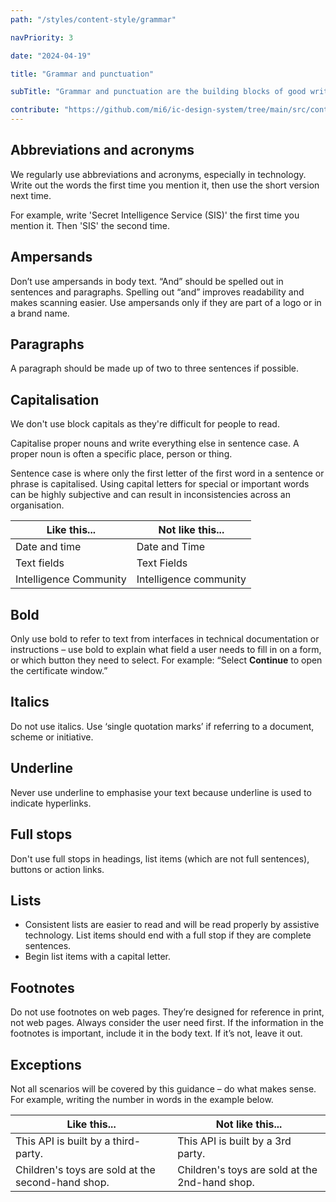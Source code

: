 ```yaml
---
path: "/styles/content-style/grammar"

navPriority: 3

date: "2024-04-19"

title: "Grammar and punctuation"

subTitle: "Grammar and punctuation are the building blocks of good writing."

contribute: "https://github.com/mi6/ic-design-system/tree/main/src/content/structured/styles/grammar.mdx"
---
```


## Abbreviations and acronyms

We regularly use abbreviations and acronyms, especially in technology. Write out the words the first time you mention it, then use the short version next time.

For example, write 'Secret Intelligence Service (SIS)' the first time you mention it. Then 'SIS' the second time.

## Ampersands

Don’t use ampersands in body text. “And” should be spelled out in sentences and paragraphs. Spelling out “and” improves readability and makes scanning easier. Use ampersands only if they are part of a logo or in a brand name.

## Paragraphs

A paragraph should be made up of two to three sentences if possible.

## Capitalisation

We don't use block capitals as they're difficult for people to read.

Capitalise proper nouns and write everything else in sentence case. A proper noun is often a specific place, person or thing.

Sentence case is where only the first letter of the first word in a sentence or phrase is capitalised. Using capital letters for special or important words can be highly subjective and can result in inconsistencies across an organisation.

| **Like this...**       | **Not like this...**   |
| ---------------------- | ---------------------- |
| Date and time          | Date and Time          |
| Text fields            | Text Fields            |
| Intelligence Community | Intelligence community |

## Bold

Only use bold to refer to text from interfaces in technical documentation or instructions &ndash; use bold to explain what field a user needs to fill in on a form, or which button they need to select. For example: “Select **Continue** to open the certificate window.”

## Italics

Do not use italics. Use ‘single quotation marks’ if referring to a document, scheme or initiative.

## Underline

Never use underline to emphasise your text because underline is used to indicate hyperlinks.

## Full stops

Don't use full stops in headings, list items (which are not full sentences), buttons or action links.

## Lists

- Consistent lists are easier to read and will be read properly by assistive technology. List items should end with a full stop if they are complete sentences.
- Begin list items with a capital letter.

## Footnotes

Do not use footnotes on web pages. They’re designed for reference in print, not web pages. Always consider the user need first. If the information in the footnotes is important, include it in the body text. If it’s not, leave it out.

## Exceptions

Not all scenarios will be covered by this guidance &ndash; do what makes sense. For example, writing the number in words in the example below.

| **Like this...**                                  | **Not like this...**                           |
| ------------------------------------------------- | ---------------------------------------------- |
| This API is built by a third-party.               | This API is built by a 3rd party.              |
| Children's toys are sold at the second-hand shop. | Children's toys are sold at the 2nd-hand shop. |
